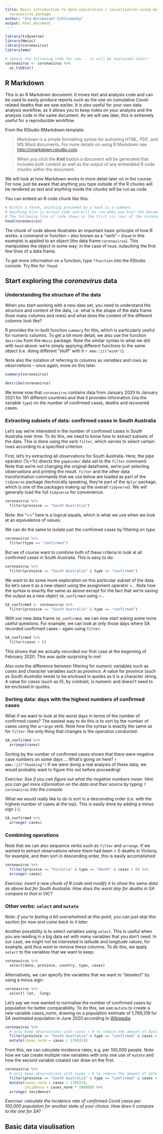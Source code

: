 ```yaml
---
title: Basic introduction to data exploration / visualisation using data from the
  coronavirus package
author: "Ina Bornkessel-Schlesewsky"
output: html_document
---
```


```r
library(tidyverse)
library(Hmisc)
library(coronavirus)
library(emo)

# ignore the following code for now -- it will be explained later!
coronavirus <- coronavirus %>% 
  as_tibble()
```

## R Markdown

This is an R Markdown document. It mixes text and analysis code and can be used to easily produce reports such as the one on cumulative Covid-related deaths that we saw earlier. It is also useful for your own data analysis workflow, as it allows you to keep notes on your analysis and the analysis code in the same document. As we will see later, this is extremely useful for a reproducible workflow.

From the RStudio RMarkdown template:

> Markdown is a simple formatting syntax for authoring HTML, PDF, and MS Word documents. For more details on using R Markdown see <http://rmarkdown.rstudio.com>.

> When you click the **Knit** button a document will be generated that includes both content as well as the output of any embedded R code chunks within the document.

We will look at how Markdown works in more detail later on in the course. For now, just be aware that anything you type outside of the R chunks will be rendered as text and anything inside the chunks will be run as code.

You can embed an R code chunk like this:

```r
# Within a chunk, anything preceded by a hash is a comment
# Anything else is actual code and will be run when you knit the document
# The following line of code shows us the first six rows of the coronavirus data frame 
head(coronavirus)
```

The chunk of code above illustrates an important basic principle of how R works: a command or function -- also known as a "verb" -- (`head` in this example) is applied to an object (the data frame `coronavirus`). This manipulates the object in some way: in the case of `head`, outputting the first few lines of a data frame.

To get more information on a function, type `?function` into the RStudio console. Try this for `?head`.

## Start exploring the *coronavirus* data

### Understanding the structure of the data

When you start working with a new data set, you need to understand the structure and content of the data, i.e. what is the shape of the data frame (how many columns and rows) and what does the content of the different columns look like?

R provides the in-built function `summary` for this, which is particularly useful for numeric columns. To get a bit more detail, we also use the function `describe` from the `Hmisc` package.
Note the similar syntax to what we did with `head` above: we're simply applying different functions to the same object (i.e. doing different "stuff" with it `r emo::ji("wink")`).

Note also the notation of referring to columns as *variables* and rows as *observations* -- once again, more on this later.

```r
summary(coronavirus)

describe(coronavirus)

```

We know now that `coronavirus` contains data from January 2020 to January 2021 for 191 different countries and that it provides information (via the variable `type`) on the number of confirmed cases, deaths and recovered cases. 

### Extracting subsets of data: confirmed cases in South Australia

Let's say we're interested in the number of confirmed cases in South Australia over time. To do this, we need to know how to extract subsets of the data. This is done using the verb `filter`, which serves to select certain rows according to a specified criterion.

First, let's try extracting all observations for South Australia. Here, the pipe operator (%>%) directs the `gapminder` data set to the `filter` command. Note that we're not changing the original dataframe, we're just selecting observations and printing the result. `filter` and the other data transformation commands that we use below are loaded as part of the `tidyverse` package (technically speaking, they're part of the `dplyr` package, which is one of the packages making up the overall `tidyverse`). We will generally load the full `tidyverse` for convenience.

```r
coronavirus %>% 
  filter(province == "South Australia")
```

Note: the "==" here is a logical equals, which is what we use when we look at an equivalence of values.

We can do the same to isolate just the confirmed cases by filtering on *type*.

```r
coronavirus %>% 
  filter(type == "confirmed")
```

But we of course want to combine both of these criteria to look at all confirmed cases in South Australia. This is easy to do:

```r
coronavirus %>% 
  filter(province == "South Australia" & type == "confirmed")
```

We want to do some more exploration on this particular subset of the data. So let's save it as a new object using the assignment operator `<-`. Note how the syntax is exactly the same as above except for the fact that we're saving the output as a new object `SA_confirmed` using `<-`.

```r

SA_confirmed <- coronavirus %>% 
  filter(province == "South Australia" & type == "confirmed")

```

With our new data frame `SA_confirmed`, we can now start asking some more useful questions. For example, we can look at only those days where SA recorded confirmed cases -- again using `filter`.

```r

SA_confirmed %>% 
  filter(cases > 0)

```

This shows that we actually recorded our first case at the beginning of February 2020. This was quite surprising to me!

Also note the difference between filtering for numeric variables such as *cases* and character variables such as *province*. A value for *province* (such as *South Australia* needs to be enclosed in quotes as it is a character string. A value for *cases* (such as 0), by contrast, is numeric and doesn't need to be enclosed in quotes.

### Sorting data: days with the highest numbers of confirmed cases

What if we want to look at the worst days in terms of the number of confirmed cases? The easiest way to do this is to sort by the number of cases using the `arrange` verb. Note how the syntax is exactly the same as for `filter`: the only thing that changes is the operation conducted.

```r

SA_confirmed %>% 
  arrange(cases)
```

Sorting by the number of confirmed cases shows that there were negative case numbers on some days ... What's going on here? `r emo::ji("thinking")` If we were doing a real analysis of these data, we would probably want to figure this out before proceeding!

*Exercise: See if you can figure out what the negative numbers mean. Hint: you can get more information on the data and their source by typing `?coronavirus` into the console.*

What we would really like to do is sort in a descending order (i.e. with the highest number of cases at the top). This is easily done by adding a minus sign (*-*).

```r

SA_confirmed %>% 
  arrange(-cases)
```

### Combining operations

Note that we can also sequence verbs such as `filter` and `arrange`. If we wanted to extract observations where there had been > 0 deaths in Victoria, for example, and then sort in descending order, this is easily accomplished:

```r
coronavirus %>% 
  filter(province == "Victoria" & type == "death" & cases > 0) %>% 
  arrange(-cases)

```

*Exercise: insert a new chunk of R code and modify it to show the same data as above but for South Australia. How does the worst day for deaths in SA compare to that in VIC?*

### Other verbs: `select` and `mutate` 

*Note: if you're feeling a bit overwhelmed at this point, you can just skip this section for now and come back to it later.*

Another possibility is to select variables using `select`. This is useful when you are reading in a big data set with many variables that you don't need. In our case, we might not be interested in latitude and longitude values, for example, and thus want to remove these columns. To do this, we apply `select` to the variables that we want to keep:

```r
coronavirus %>% 
  select(date, province, country, type, cases)

```

Alternatively, we can specify the variables that we want to "deselect" by using a minus sign:

```r
coronavirus %>% 
  select(-lat, -long)

```

Let's say we now wanted to normalise the number of confirmed cases by population for better comparability. To do this, we use `mutate` to create a new variable *cases_norm*, drawing on a population estimate of 1,769,319 for SA (estimated population in June 2020 according to [Wikipedia](https://en.wikipedia.org/wiki/South_Australia):

```r
coronavirus %>% 
  # only keep observations with cases > 0 to reduce the amount of data
  filter(province == "South Australia" & type == "confirmed" & cases > 0) %>% 
  mutate(cases_norm = cases / 1769319)
```

From this, we can calculate incidence rates, e.g. per 100,000 people. Note how we can create multiple new variables with only one use of `mutate` and how the second variable created can draw on the first.  

```r
coronavirus %>% 
  # only keep observations with cases > 0 to reduce the amount of data
  filter(province == "South Australia" & type == "confirmed" & cases > 0) %>% 
  mutate(cases_norm = cases / 1769319,
         incidence = cases_norm * 100000) %>% 
  arrange(-incidence)
```

*Exercise: calculate the incidence rate of confirmed Covid cases per 100,000 population for another state of your choice. How does it compare to the one for SA?*

## Basic data visulisation


